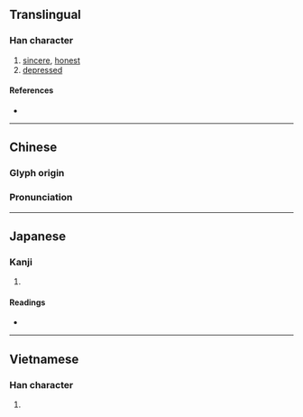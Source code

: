 {{character info/new}}
==Translingual==

===Han character===
{{Han char|rn=61|rad=心|as=09|sn=12|four=91066|canj=PMRW,XPMRW|ids=⿰忄畐}}

# [[sincere]], [[honest]]
# [[depressed]]

====References====
* {{Han ref|kx=0394.160|dkj=10916|dj=0730.230|hdz=42326.090|uh=610A|ud=24842|bh=D941|bd=55617}}

----

==Chinese==
{{zh-forms}}

===Glyph origin===
{{Han etym}}

===Pronunciation===
{{zh-pron
|m=bì,qì
|c=bik1
|mc=y
|oc=y
|ma=
|cat=a
}}

----

==Japanese==

===Kanji===
{{ja-kanji|grade=|rs=心09}}

# {{defn|lang=ja|sort=心09}}

====Readings====
* {{ja-readings|on=[[ひょく]] (hyoku), [[ひき]] (hiki), [[ふく]] (fuku)|kun=[[まこと]] (makoto)}}

----

==Vietnamese==

===Han character===
{{vi-readings|rs=心09|hanviet=bực}}

# {{defn|lang=vi|sort=心09}}